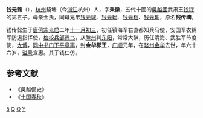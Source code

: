 '''钱元懿'''（{{bd|886年||951年|catIdx=Q}}），[[杭州|杭州]]錢塘（今[[浙江|浙江]]杭州）人，字'''秉徽'''，五代十國的[[吳越國|吳越國]]武肃王[[钱镠|钱镠]]的第五子。母亲金氏，同母兄弟[[钱元球|钱元球]]、[[钱元玧|钱元玧]]、[[钱元珰|钱元珰]]、[[钱元珣|钱元珣]]，原名'''钱传璹'''。

钱传懿生于[[唐僖宗|唐僖宗]][[光启|光启]]二年[[十一月初三|十一月初三]]，初任镇海军右直都知兵马使，安国军衣锦军防遏指挥使，[[检校|检校]][[兵部尚书|兵部尚书]]，从[[睦州|睦州]]判[[东阳|东阳]]，常常大醉，历任清海、武胜军节度使，[[太傅|太傅]]，[[同中书门下平章事|同中书门下平章事]]，封'''金华郡王'''，[[广顺|广顺]]元年，在[[婺州|婺州]][[金华|金华]]去世，年六十六岁，[[谥号|谥号]]宣惠。其子钱仁仿。
==参考文献==
*《吳越備史》
*《[[十国春秋|十国春秋]]》

[[Category:钱镠儿子|5]]
[[Category:五代十国官员|Q]]
[[Category:杭州人|Q]]
[[Category:钱姓|Y]]